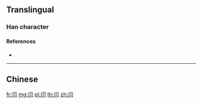 {{character info/new}}
{{also|閆|閻}}
==Translingual==

===Han character===
{{Han char|rn=169|rad=门|as=03|sn=6|four=|canj=LSMMM|ids=⿵门三}}

====References====
* {{Han ref|kx=1343.121|hdz=74283.041|uh=95EB|ud=38379}}

----

==Chinese==
{{zh-see|閆}}

[[fr:闫]]
[[mg:闫]]
[[pl:闫]]
[[th:闫]]
[[zh:闫]]